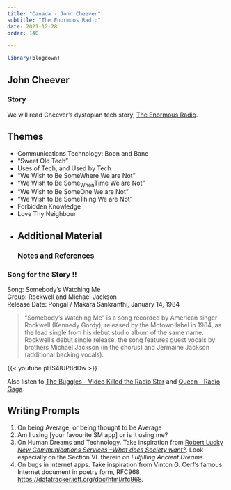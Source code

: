```yaml
---
title: "Canada - John Cheever"
subtitle: "The Enormous Radio"
date: 2021-12-28
order: 140

---
```


```r
library(blogdown)
```

## John Cheever




### Story
We will read Cheever's dystopian tech story, <u>[The Enormous Radio](Enormous_Radio_cheever.docx)</u>.

## Themes

- Communications Technology: Boon and Bane
- "Sweet Old Tech"
- Uses of Tech, and Used by Tech
- "We Wish to Be SomeWhere We are Not"
- "We Wish to Be Some~When~Time We are Not"
- "We Wish to Be SomeOne We are Not"
- "We Wish to Be SomeThing We are Not"
- Forbidden Knowledge
- Love Thy Neighbour
- 
## Additional Material
### Notes and References




 
### Song for the Story !!

Song: Somebody's Watching Me\
Group: Rockwell and Michael Jackson\
Release Date: Pongal / Makara Sankranthi, January 14, 1984\

>"Somebody's Watching Me" is a song recorded by American singer Rockwell (Kennedy Gordy), released by the Motown label in 1984, as the lead single from his debut studio album of the same name. Rockwell's debut single release, the song features guest vocals by brothers Michael Jackson (in the chorus) and Jermaine Jackson (additional backing vocals).

{{< youtube pHS4IUP8dDw >}}\
 
 Also listen to <u>[The Buggles - Video Killed the Radio Star](https://youtu.be/vRAn0ZM2TGM)</u> and <u>[Queen - Radio Gaga](https://youtu.be/pMYCOYjIKrE)</u>.
 
## Writing Prompts
1. On being Average, or being thought to be Average
1. Am I using [your favourite SM app] or is it using me?
1. On Human Dreams and Technology. Take inspiration from <u>[Robert Lucky *New Communications Services --What does Society want?*](Robert Lucky - Telecom-What does Society Want.pdf)</u>. Look especially on the Section VI. therein on *Fulfilling Ancient Dreams*.
1. On bugs in internet apps. Take inspiration from Vinton G. Cerf's famous Internet document in poetry form, RFC968 <u><https://datatracker.ietf.org/doc/html/rfc968></u>.

 

